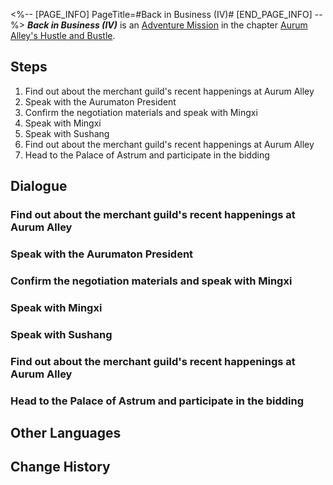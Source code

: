 <%-- [PAGE_INFO]
PageTitle=#Back in Business (IV)#
[END_PAGE_INFO] --%>
{{Stub|Dialogue, characters, and location(s)}}
{{Mission Infobox
|id            = 8003211
|title         = 
|image         = Mission Back in Business (IV).png
|type          = Adventure
|event_name    = 
|chapter       = Aurum Alley's Hustle and Bustle
|requirements  = [[Adventure Mission]] ''[[Back in Business (IV)]]'' completed
|summary       = <!--official mission summary from Fate's Atlas-->
|characters    = <!--characters that appear in this mission-->
|startLocation = <!--location as it intially appears on the mission screen-->
|world         = <!--i.e. Penacony-->
|area          = <!--i.e. A Child's Dream-->
|prev          = 
|next          = Back in Business (IV)
|exp           = 
|credits       = 
|stellarJade   = 
|other         = 
}}
'''''Back in Business (IV)''''' is an [[Adventure Mission]] in the chapter [[Aurum Alley's Hustle and Bustle]].

==Steps==
# Find out about the merchant guild's recent happenings at Aurum Alley
# Speak with the Aurumaton President
# Confirm the negotiation materials and speak with Mingxi
# Speak with Mingxi
# Speak with Sushang
# Find out about the merchant guild's recent happenings at Aurum Alley
# Head to the Palace of Astrum and participate in the bidding

<!--
==Gameplay Notes==

--><!--
==Trial Character==

-->
==Dialogue==
{{Stub Dialogue}}
===Find out about the merchant guild's recent happenings at Aurum Alley===
{{Mission Description|type=adventure|location=<!--to be added-->|There should be new developments at Aurum Alley. Would you like to go back and check it out?<br />Visit Aurum Alley regularly}}
{{Dialogue Start}}
:{{tx}}
{{Dialogue End}}

===Speak with the Aurumaton President===
{{Mission Description|type=adventure|location=<!--to be added-->|update|You'll be bidding on behalf of the Aurum Alley Merchant Guild soon. The Aurumaton President wishes to speak with you.<br />Now that you think about it, the Aurumaton President placed such an important mission in your hands because he trusts you. Listen to what he has to say.}}
{{Dialogue Start}}
:{{tx}}
{{Dialogue End}}

===Confirm the negotiation materials and speak with Mingxi===
{{Mission Description|type=adventure|location=<!--to be added-->|update|The time of negotiations is drawing near. You should go over your negotiation materials first.<br />Confirm your negotiation materials with Miss Secretary and strive to claim the advantage in the upcoming clash of words.}}
{{Dialogue Start}}
:{{tx}}
{{Dialogue End}}

===Speak with Mingxi===
{{Mission Description|type=adventure|location=<!--to be added-->|update|The open bidding in the Palace of Astrum for the Commercial District has concluded. As for whether all your hard work thus far will pay dividends, that needs to wait until the Palace of Astrum makes its formal announcements.<br />Mingxi doesn't seem to be herself. Go ask her if anything is going on.}}
{{Dialogue Start}}
:{{tx}}
{{Dialogue End}}

===Speak with Sushang===
{{Mission Description|type=adventure|location=<!--to be added-->|update|The open bidding in the Palace of Astrum for the Commercial District has concluded. As for whether all your hard work thus far will pay dividends, that needs to wait until the Palace of Astrum makes its formal announcements.<br />The ever-martial Sushang probably never expected that she would end up as a negotiator one day. Find her and speak with her.}}
{{Dialogue Start}}
:{{tx}}
{{Dialogue End}}

===Find out about the merchant guild's recent happenings at Aurum Alley===
{{Mission Description|type=adventure|location=<!--to be added-->|update|There should be new developments at Aurum Alley. Would you like to go back and check it out?<br />Visit Aurum Alley regularly}}
{{Dialogue Start}}
:{{tx}}
{{Dialogue End}}

===Head to the Palace of Astrum and participate in the bidding===
{{Mission Description|type=adventure|location=<!--to be added-->|update|Yukong has long been waiting at the Palace of Astrum.<br />You have obtained enough funding. You can now bid for the Aurum Alley area against the IPC.}}
{{Dialogue Start}}
:{{tx}}
{{Dialogue End}}

==Other Languages==
{{Other Languages
|en   = Back in Business (IV)
|zhs  = 金戺重喧•其四
|zht  = 金戺重喧•其四
|ja   = 金庭、喧騒を重ねて・その4
|ko   = 다시 부흥하는 금빛•4
|es   = De nuevo en activo IV
|fr   = Les affaires reprennent (IV)
|ru   = Снова в деле IV
|th   = คืนสู่ความรุ่งเรือง 4
|vi   = Huyên Náo Trở Lại 4
|de   = Wieder im Geschäft 4
|id   = Hiruk Pikuk yang Kembali Bergaung 4
|pt   = De Volta aos Negócios (IV)
}}

==Change History==
{{Change History|1.3}}
